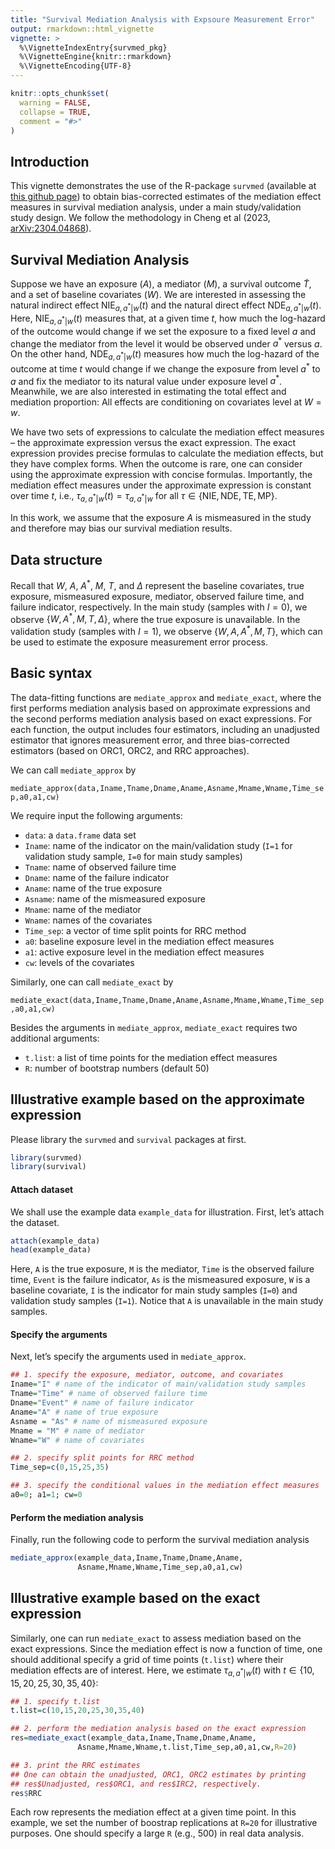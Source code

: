 ```yaml
---
title: "Survival Mediation Analysis with Expsoure Measurement Error"
output: rmarkdown::html_vignette
vignette: >
  %\VignetteIndexEntry{survmed_pkg}
  %\VignetteEngine{knitr::rmarkdown}
  %\VignetteEncoding{UTF-8}
---
```


```r
knitr::opts_chunk$set(
  warning = FALSE,
  collapse = TRUE,
  comment = "#>"
)
```



## Introduction

This vignette demonstrates the use of the R-package `survmed` (available at [this github page](https://github.com/chaochengstat/survmed)) to obtain bias-corrected estimates of the mediation effect measures in survival mediation analysis, under a main study/validation study design. We follow the methodology in Cheng et al (2023, [arXiv:2304.04868](https://arxiv.org/abs/2304.04868)).

## Survival Mediation Analysis

Suppose we have an exposure ($A$), a mediator ($M$), a survival outcome $\widetilde T$, and a set of baseline covariates ($W$). We are interested in assessing the natural indirect effect $\text{NIE}_{a,a^*|w}(t)$ and the natural direct effect $\text{NDE}_{a,a^*|w}(t)$. Here, $\text{NIE}_{a,a^*|w}(t)$ measures that, at a given time $t$, how much the log-hazard of the outcome would change if we set the exposure to a fixed level $a$ and change the mediator from the level it would be observed under $a^*$ versus $a$. On the other hand, $\text{NDE}_{a,a^*|w}(t)$ measures how much the log-hazard of the outcome at time $t$ would change if we change the exposure from level $a^*$ to $a$ and fix the mediator to its natural value under exposure level $a^*$. Meanwhile, we are also interested in estimating the total effect and mediation proportion:
\begin{align*}
\text{TE}_{a,a^*|w}(t) &=\text{NIE}_{a,a^*|w}(t)+\text{NDE}_{a,a^*|w}(t)\\
\text{MP}_{a,a^*|w}(t)& =\text{NIE}_{a,a^*|w}(t)/\text{TE}_{a,a^*|w}(t)
\end{align*} 
All effects are conditioning on covariates level at $W=w$.

We have two sets of expressions to calculate the mediation effect measures -- the approximate expression versus the exact expression. The exact expression provides precise formulas to calculate the mediation effects, but they have complex forms. When the outcome is rare, one can consider using the approximate expression with concise formulas. Importantly, the mediation effect measures under the approximate expression is constant over time $t$, i.e., $\tau_{a,a^*|w}(t)=\tau_{a,a^*|w}$ for all $\tau\in\{\text{NIE},\text{NDE},\text{TE},\text{MP}\}$.

In this work, we assume that the exposure $A$ is mismeasured in the study and therefore may bias our survival mediation results.

## Data structure

Recall that $W$, $A$, $A^*$, $M$, $T$, and $\Delta$ represent the baseline covariates, true exposure, mismeasured exposure, mediator, observed failure time, and failure indicator, respectively. In the main study (samples with $I=0$), we observe $\{W,A^*,M,T,\Delta\}$, where the true exposure is unavailable. In the validation study (samples with $I=1$), we observe $\{W,A,A^*,M,T\}$, which can be used to estimate the exposure measurement error process.

## Basic syntax

The data-fitting functions are `mediate_approx` and `mediate_exact`, where the first performs mediation analysis based on approximate expressions and the second performs mediation analysis based on exact expressions. For each function, the output includes four estimators, including an unadjusted estimator that ignores measurement error, and three bias-corrected estimators (based on ORC1, ORC2, and RRC approaches). 

We can call `mediate_approx` by

`mediate_approx(data,Iname,Tname,Dname,Aname,Asname,Mname,Wname,Time_sep,a0,a1,cw)`

We require input the following arguments:

* `data`: a `data.frame` data set
* `Iname`: name of the indicator on the main/validation study (`I=1` for validation study sample, `I=0` for main study samples)
* `Tname`: name of observed failure time
* `Dname`: name of the failure indicator
* `Aname`: name of the true exposure
* `Asname`: name of the mismeasured exposure
* `Mname`: name of the mediator
* `Wname`: names of the covariates
* `Time_sep`: a vector of time split points for RRC method
* `a0`: baseline exposure level in the mediation effect measures
* `a1`: active exposure level in the mediation effect measures
* `cw`: levels of the covariates

Similarly, one can call `mediate_exact` by

`mediate_exact(data,Iname,Tname,Dname,Aname,Asname,Mname,Wname,Time_sep,a0,a1,cw)`

Besides the arguments in `mediate_approx`, `mediate_exact` requires two additional arguments:

* `t.list`: a list of time points for the mediation effect measures
* `R`: number of bootstrap numbers (default 50)


## Illustrative example based on the approximate expression

Please library the `survmed` and `survival` packages at first.
```r
library(survmed)
library(survival)
```

#### Attach dataset 

We shall use the example data `example_data` for illustration. First, let's attach the dataset.

```r
attach(example_data)
head(example_data)
```

Here, `A` is the true exposure, `M` is the mediator, `Time` is the observed failure time, `Event` is the failure indicator, `As` is the mismeasured exposure, `W` is a baseline covariate, `I` is the indicator for main study samples (`I=0`) and validation study samples (`I=1`). Notice that `A` is unavailable in the main study samples. 

#### Specify the arguments

Next, let's specify the arguments used in `mediate_approx`.

```r
## 1. specify the exposure, mediator, outcome, and covariates
Iname="I" # name of the indicator of main/validation study samples
Tname="Time" # name of observed failure time
Dname="Event" # name of failure indicator
Aname="A" # name of true exposure
Asname = "As" # name of mismeasured exposure
Mname = "M" # name of mediator
Wname="W" # name of covariates

## 2. specify split points for RRC method
Time_sep=c(0,15,25,35)

## 3. specify the conditional values in the mediation effect measures
a0=0; a1=1; cw=0
```

#### Perform the mediation analysis

Finally, run the following code to perform the survival mediation analysis

```r
mediate_approx(example_data,Iname,Tname,Dname,Aname,
               Asname,Mname,Wname,Time_sep,a0,a1,cw)
```



## Illustrative example based on the exact expression

Similarly, one can run `mediate_exact` to assess mediation based on the exact expressions. Since the mediation effect is now a function of time, one should additional specify a grid of time points (`t.list`) where their mediation effects are of interest. Here, we estimate $\tau_{a,a^*|w}(t)$ with $t\in\{10,15,20,25,30,35,40\}$:

```r
## 1. specify t.list
t.list=c(10,15,20,25,30,35,40)

## 2. perform the mediation analysis based on the exact expression
res=mediate_exact(example_data,Iname,Tname,Dname,Aname,
               Asname,Mname,Wname,t.list,Time_sep,a0,a1,cw,R=20)

## 3. print the RRC estimates 
## One can obtain the unadjusted, ORC1, ORC2 estimates by printing 
## res$Unadjusted, res$ORC1, and res$IRC2, respectively.
res$RRC
```

Each row represents the mediation effect at a given time point. In this example, we set the number of boostrap replications at `R=20` for illustrative purposes. One should specify a large `R` (e.g., 500) in real data analysis.   

